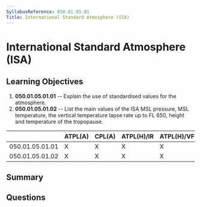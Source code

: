 ```yaml
---
SyllabusReference: 050.01.05.01
Title: International Standard Atmosphere (ISA)
---
```


# International Standard Atmosphere (ISA)

## Learning Objectives

1. **050.01.05.01.01** -- Explain the use of standardised values for the
   atmosphere.
2. **050.01.05.01.02** -- List the main values of the ISA MSL pressure, MSL
   temperature, the vertical temperature lapse rate up to FL 650, height and
   temperature of the tropopause.

|                 | ATPL(A) | CPL(A) | ATPL(H)/IR | ATPL(H)/VFR | CPL(H) | IR  | CBIR(A) |
| --------------- | ------- | ------ | ---------- | ----------- | ------ | --- | ------- |
| 050.01.05.01.01 | X       | X      | X          | X           | X      | X   | X       |
| 050.01.05.01.02 | X       | X      | X          | X           | X      | X   | X       |

## Summary

## Questions
